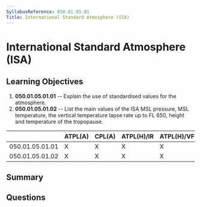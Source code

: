 ```yaml
---
SyllabusReference: 050.01.05.01
Title: International Standard Atmosphere (ISA)
---
```


# International Standard Atmosphere (ISA)

## Learning Objectives

1. **050.01.05.01.01** -- Explain the use of standardised values for the
   atmosphere.
2. **050.01.05.01.02** -- List the main values of the ISA MSL pressure, MSL
   temperature, the vertical temperature lapse rate up to FL 650, height and
   temperature of the tropopause.

|                 | ATPL(A) | CPL(A) | ATPL(H)/IR | ATPL(H)/VFR | CPL(H) | IR  | CBIR(A) |
| --------------- | ------- | ------ | ---------- | ----------- | ------ | --- | ------- |
| 050.01.05.01.01 | X       | X      | X          | X           | X      | X   | X       |
| 050.01.05.01.02 | X       | X      | X          | X           | X      | X   | X       |

## Summary

## Questions
